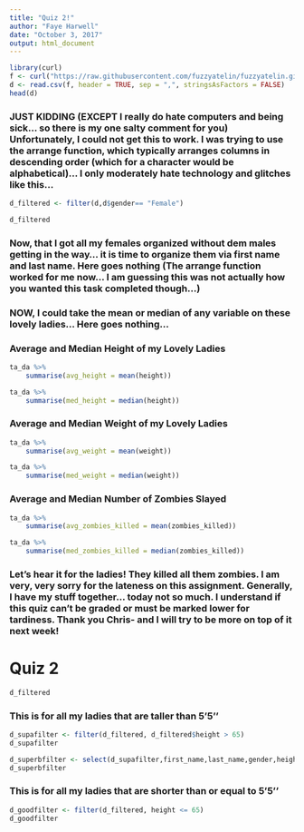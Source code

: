 ```yaml
---
title: "Quiz 2!"
author: "Faye Harwell"
date: "October 3, 2017"
output: html_document
---
```


```r
library(curl)
f <- curl("https://raw.githubusercontent.com/fuzzyatelin/fuzzyatelin.github.io/master/AN597_Fall17/zombies.csv")
d <- read.csv(f, header = TRUE, sep = ",", stringsAsFactors = FALSE)
head(d)
```

### JUST KIDDING (EXCEPT I really do hate computers and being sick... so there is my one salty comment for you) Unfortunately, I could not get this to work. I was trying to use the arrange function, which typically arranges columns in descending order (which for a character would be alphabetical)... I only moderately hate technology and glitches like this...

```r
d_filtered <- filter(d,d$gender== "Female")

d_filtered
```

### Now, that I got all my females organized without dem males getting in the way... it is time to organize them via first name and last name. Here goes nothing (The arrange function worked for me now... I am guessing this was not actually how you wanted this task completed though...)

### NOW, I could take the mean or median of any variable on these lovely ladies... Here goes nothing...

### Average and Median Height of my Lovely Ladies
```r
ta_da %>% 
    summarise(avg_height = mean(height))
```

```r
ta_da %>% 
    summarise(med_height = median(height))
```
### Average and Median Weight of my Lovely Ladies
```r
ta_da %>% 
    summarise(avg_weight = mean(weight)) 
```

```r
ta_da %>% 
    summarise(med_weight = median(weight)) 
```

### Average and Median Number of Zombies Slayed
```r
ta_da %>% 
    summarise(avg_zombies_killed = mean(zombies_killed)) 
```

```r
ta_da %>% 
    summarise(med_zombies_killed = median(zombies_killed)) 
```

### Let's hear it for the ladies! They killed all them zombies. I am very, very sorry for the lateness on this assignment. Generally, I have my stuff together... today not so much. I understand if this quiz can't be graded or must be marked lower for tardiness. Thank you Chris- and I will try to be more on top of it next week!

# Quiz 2

```r
d_filtered
```

### This is for all my ladies that are taller than 5'5''
```r
d_supafilter <- filter(d_filtered, d_filtered$height > 65)
d_supafilter
```

```r
d_superbfilter <- select(d_supafilter,first_name,last_name,gender,height,weight,zombies_killed)
d_superbfilter
```

### This is for all my ladies that are shorter than or equal to 5'5''
```r
d_goodfilter <- filter(d_filtered, height <= 65)
d_goodfilter
```